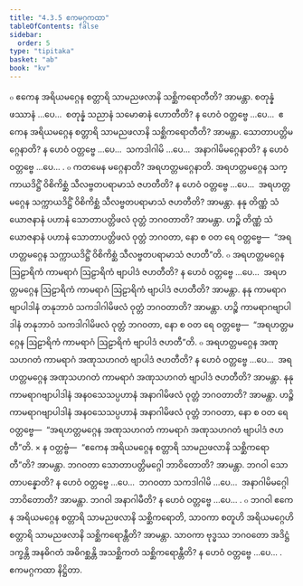 ```yaml
---
title: "4.3.5 ဧကမဂ္ဂကထာ"
tableOfContents: false
sidebar:
  order: 5
type: "tipitaka"
basket: "ab"
book: "kv"
---
```



<DynamicBreadcrumb />

<Division number="810" book="kv" e="ch" v="32" p="409">

<Paragraph number="2530" book="kv">
๐ ဧကေန အရိယမဂ္ဂေန စတ္တာရိ သာမညဖလာနိ သစ္ဆိကရောတီတိ? အာမန္တာ. စတုန္နံ ဖဿာနံ …ပေ…  စတုန္နံ သညာနံ သမောဓာနံ ဟောတီတိ? န ဟေဝံ ဝတ္တဗ္ဗေ …ပေ…  ဧကေန အရိယမဂ္ဂေန စတ္တာရိ သာမညဖလာနိ သစ္ဆိကရောတီတိ? အာမန္တာ. သောတာပတ္တိမဂ္ဂေနာတိ? န ဟေဝံ ဝတ္တဗ္ဗေ …ပေ…  သကဒါဂါမိ …ပေ…  အနာဂါမိမဂ္ဂေနာတိ? န ဟေဝံ ဝတ္တဗ္ဗေ …ပေ… .
</Paragraph>

<Paragraph number="2531" book="kv">
๐ ကတမေန မဂ္ဂေနာတိ? အရဟတ္တမဂ္ဂေနာတိ. အရဟတ္တမဂ္ဂေန သက္ကာယဒိဋ္ဌိံ ဝိစိကိစ္ဆံ သီလဗ္ဗတပရာမာသံ ဇဟတီတိ? န ဟေဝံ ဝတ္တဗ္ဗေ …ပေ…  အရဟတ္တမဂ္ဂေန သက္ကာယဒိဋ္ဌိံ ဝိစိကိစ္ဆံ သီလဗ္ဗတပရာမာသံ ဇဟတီတိ? အာမန္တာ. နနု တိဏ္ဏံ သံယောဇနာနံ ပဟာနံ သောတာပတ္တိဖလံ ဝုတ္တံ ဘဂဝတာတိ? အာမန္တာ. ဟဉ္စိ တိဏ္ဏံ သံယောဇနာနံ ပဟာနံ သောတာပတ္တိဖလံ ဝုတ္တံ ဘဂဝတာ, နော စ ဝတ ရေ ဝတ္တဗ္ဗေ—  “အရဟတ္တမဂ္ဂေန သက္ကာယဒိဋ္ဌိံ ဝိစိကိစ္ဆံ သီလဗ္ဗတပရာမာသံ ဇဟတီ”တိ.
</Paragraph>

<Paragraph number="2532" book="kv">
๐ အရဟတ္တမဂ္ဂေန ဩဠာရိကံ ကာမရာဂံ ဩဠာရိကံ ဗျာပါဒံ ဇဟတီတိ? န ဟေဝံ ဝတ္တဗ္ဗေ …ပေ…  အရဟတ္တမဂ္ဂေန ဩဠာရိကံ ကာမရာဂံ ဩဠာရိကံ ဗျာပါဒံ ဇဟတီတိ? အာမန္တာ. နနု ကာမရာဂဗျာပါဒါနံ တနုဘာဝံ သကဒါဂါမိဖလံ ဝုတ္တံ ဘဂဝတာတိ? အာမန္တာ. ဟဉ္စိ ကာမရာဂဗျာပါဒါနံ တနုဘာဝံ သကဒါဂါမိဖလံ ဝုတ္တံ ဘဂဝတာ, နော စ ဝတ ရေ ဝတ္တဗ္ဗေ—  “အရဟတ္တမဂ္ဂေန ဩဠာရိကံ ကာမရာဂံ ဩဠာရိကံ ဗျာပါဒံ ဇဟတီ”တိ.
</Paragraph>

<Paragraph number="2533" book="kv">
๐ အရဟတ္တမဂ္ဂေန အဏုသဟဂတံ ကာမရာဂံ အဏုသဟဂတံ ဗျာပါဒံ ဇဟတီတိ? န ဟေဝံ ဝတ္တဗ္ဗေ …ပေ…  အရဟတ္တမဂ္ဂေန အဏုသဟဂတံ ကာမရာဂံ အဏုသဟဂတံ ဗျာပါဒံ ဇဟတီတိ? အာမန္တာ. နနု ကာမရာဂဗျာပါဒါနံ အနဝသေသပ္ပဟာနံ အနာဂါမိဖလံ ဝုတ္တံ ဘဂဝတာတိ? အာမန္တာ. ဟဉ္စိ ကာမရာဂဗျာပါဒါနံ အနဝသေသပ္ပဟာနံ အနာဂါမိဖလံ ဝုတ္တံ ဘဂဝတာ, နော စ ဝတ ရေ ဝတ္တဗ္ဗေ—  “အရဟတ္တမဂ္ဂေန အဏုသဟဂတံ ကာမရာဂံ အဏုသဟဂတံ ဗျာပါဒံ ဇဟတီ”တိ.
</Paragraph>

</Division>
<Division number="811" book="kv" e="ch" v="32" p="409">

<Paragraph number="2534" book="kv">
× န ဝတ္တဗ္ဗံ—  “ဧကေန အရိယမဂ္ဂေန စတ္တာရိ သာမညဖလာနိ သစ္ဆိကရောတီ”တိ? အာမန္တာ. ဘဂဝတာ သောတာပတ္တိမဂ္ဂေါ ဘာဝိတောတိ? အာမန္တာ. ဘဂဝါ သောတာပန္နောတိ? န ဟေဝံ ဝတ္တဗ္ဗေ …ပေ…  ဘဂဝတာ သကဒါဂါမိ …ပေ…  အနာဂါမိမဂ္ဂေါ ဘာဝိတောတိ? အာမန္တာ. ဘဂဝါ အနာဂါမီတိ? န ဟေဝံ ဝတ္တဗ္ဗေ …ပေ… .
</Paragraph>

</Division>
<Division number="812" book="kv" e="ch" v="32" p="410">

<Paragraph number="2535" book="kv">
๐ ဘဂဝါ ဧကေန အရိယမဂ္ဂေန စတ္တာရိ သာမညဖလာနိ သစ္ဆိကရောတိ, သာဝကာ စတူဟိ အရိယမဂ္ဂေဟိ စတ္တာရိ သာမညဖလာနိ သစ္ဆိကရောန္တီတိ? အာမန္တာ. သာဝကာ ဗုဒ္ဓဿ ဘဂဝတော အဒိဋ္ဌံ ဒက္ခန္တိ အနဓိဂတံ အဓိဂစ္ဆန္တိ အသစ္ဆိကတံ သစ္ဆိကရောန္တီတိ? န ဟေဝံ ဝတ္တဗ္ဗေ …ပေ… .

</Paragraph>
</Division>

<Paragraph number="2536" type="center" book="kv">
ဧကမဂ္ဂကထာ နိဋ္ဌိတာ.
</Paragraph>